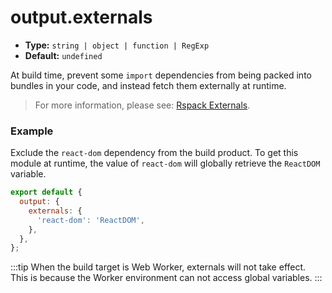 # output.externals

- **Type:** `string | object | function | RegExp`
- **Default:** `undefined`

At build time, prevent some `import` dependencies from being packed into bundles in your code, and instead fetch them externally at runtime.

> For more information, please see: [Rspack Externals](https://rspack.dev/config/externals).

### Example

Exclude the `react-dom` dependency from the build product. To get this module at runtime, the value of `react-dom` will globally retrieve the `ReactDOM` variable.

```js
export default {
  output: {
    externals: {
      'react-dom': 'ReactDOM',
    },
  },
};
```

:::tip
When the build target is Web Worker, externals will not take effect. This is because the Worker environment can not access global variables.
:::
